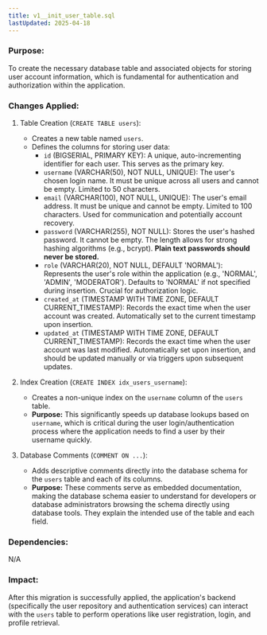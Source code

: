 ```yaml
---
title: v1__init_user_table.sql
lastUpdated: 2025-04-18
---
```



### Purpose:

To create the necessary database table and associated objects for storing user account information, which is fundamental for authentication and authorization within the application.

### Changes Applied:

1. Table Creation (`CREATE TABLE users`):
    - Creates a new table named `users`.
    - Defines the columns for storing user data:
        - `id` (BIGSERIAL, PRIMARY KEY): A unique, auto-incrementing identifier for each user. This serves as the primary key.
        - `username` (VARCHAR(50), NOT NULL, UNIQUE): The user's chosen login name. It must be unique across all users and cannot be empty. Limited to 50 characters.
        - `email` (VARCHAR(100), NOT NULL, UNIQUE): The user's email address. It must be unique and cannot be empty. Limited to 100 characters. Used for communication and potentially account recovery.
        - `password` (VARCHAR(255), NOT NULL): Stores the user's hashed password. It cannot be empty. The length allows for strong hashing algorithms (e.g., bcrypt). **Plain text passwords should never be stored.**
        - `role` (VARCHAR(20), NOT NULL, DEFAULT 'NORMAL'): Represents the user's role within the application (e.g., 'NORMAL', 'ADMIN', 'MODERATOR'). Defaults to 'NORMAL' if not specified during insertion. Crucial for authorization logic.
        - `created_at` (TIMESTAMP WITH TIME ZONE, DEFAULT CURRENT_TIMESTAMP): Records the exact time when the user account was created. Automatically set to the current timestamp upon insertion.
        - `updated_at` (TIMESTAMP WITH TIME ZONE, DEFAULT CURRENT_TIMESTAMP): Records the exact time when the user account was last modified. Automatically set upon insertion, and should be updated manually or via triggers upon subsequent updates.

2. Index Creation (`CREATE INDEX idx_users_username`):
    - Creates a non-unique index on the `username` column of the `users` table.
    - **Purpose:** This significantly speeds up database lookups based on `username`, which is critical during the user login/authentication process where the application needs to find a user by their username quickly.

3. Database Comments (`COMMENT ON ...`):
    - Adds descriptive comments directly into the database schema for the `users` table and each of its columns.
    - **Purpose:** These comments serve as embedded documentation, making the database schema easier to understand for developers or database administrators browsing the schema directly using database tools. They explain the intended use of the table and each field.

### Dependencies:

N/A

### Impact:

After this migration is successfully applied, the application's backend (specifically the user repository and authentication services) can interact with the `users` table to perform operations like user registration, login, and profile retrieval.